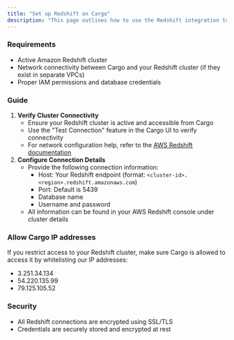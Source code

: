 ```yaml
---
title: "Set up Redshift on Cargo"
description: "This page outlines how to use the Redshift integration to create and manage tables in your Cargo."
---
```


### **Requirements**

- Active Amazon Redshift cluster
- Network connectivity between Cargo and your Redshift cluster (if they exist in separate VPCs)
- Proper IAM permissions and database credentials

### **Guide**

1. **Verify Cluster Connectivity**
   - Ensure your Redshift cluster is active and accessible from Cargo
   - Use the "Test Connection" feature in the Cargo UI to verify connectivity
   - For network configuration help, refer to the [<u>AWS Redshift documentation</u>](https://docs.aws.amazon.com/redshift/latest/gsg/rs-gsg-authorize-cluster-access.html)
2. **Configure Connection Details**
   - Provide the following connection information:
     - Host: Your Redshift endpoint (format: `<cluster-id>.<region>.redshift.amazonaws.com`)
     - Port: Default is 5439
     - Database name
     - Username and password
   - All information can be found in your AWS Redshift console under cluster details

### **Allow Cargo IP addresses**

If you restrict access to your Redshift cluster, make sure Cargo is allowed to access it by whitelisting our IP addresses:

- 3.251.34.134
- 54.220.135.99
- 79.125.105.52

### **Security**

- All Redshift connections are encrypted using SSL/TLS
- Credentials are securely stored and encrypted at rest
